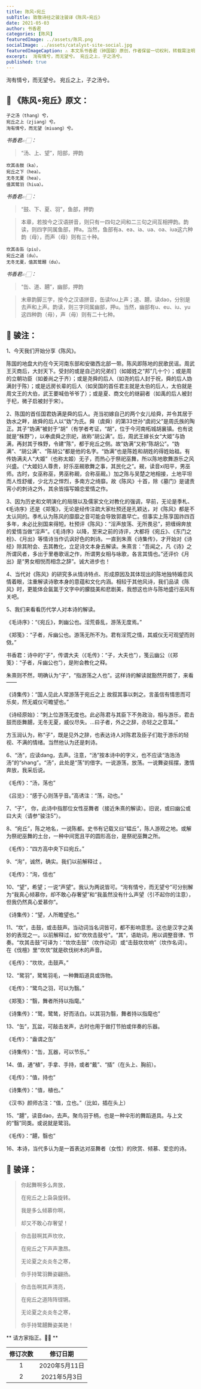 ```yaml
---
title: 陈风∘宛丘
subTitle: 致敬诗经之骏注骏译《陈风∘宛丘》
date: 2021-05-03
author: 书香君
categories: [陈风]
featuredImage: ../assets/陈风.png
socialImage: ../assets/catalyst-site-social.jpg
featuredImageCaption: ⚠️️ 本文系书香君（钟国骏）原创，作者保留一切权利，转载需注明出处。
excerpt:  洵有情兮，而无望兮。 宛丘之上，子之汤兮。 
published: true
---
```


洵有情兮，而无望兮。
宛丘之上，子之汤兮。


## 🌼 《陈风∘宛丘》原文：

```
子之汤（thang）兮，
宛丘之上（zjiang）兮。
洵有情兮，而无望（miuang）兮。
```

*书香君👉🏻：*

> “汤、上、望”，阳部，押韵

```
坎其击鼓（ka），
宛丘之下（hea）。
无冬无夏（hea），
值其鹭羽（hiua）。
```

*书香君👉🏻：*

> “鼓、下、夏、羽”，鱼部，押韵

> 本章，若按今之汉语拼音，则只有一四句之间和二三句之间互相押韵。韵读，则四字同属鱼部，押a。当然，鱼部有a、ea、ia、ua、oa、iua这六种韵（母），而声（母）则有三十种。

```
坎其击缶（piu），
宛丘之道（du）。
无冬无夏，值其鹭翿（du）。
```

*书香君👉🏻：*

> “缶、道、翿”，幽部，押韵

> 末章韵脚三字，按今之汉语拼音，缶读fou上声；道、翿，读dao，分别是去声和上声。韵读，则三字同属幽部，押u。当然，幽部有u、eu、iu、yu这四种韵（母），声（母）则有二十七种。


## 🍁️ 骏注：

1、今天我们开始分享《陈风》。

陈国的地盘大约在今天河南东部和安徽西北部一带。陈风即陈地的民歌民谣。周武王灭商后，大封天下。受封的或是自己的兄弟们（如姬姓之“邦”几十个）；或是周的立朝功臣（如姜尚之于齐）；或是尧舜的后人（如尧的后人封于祝，舜的后人妫满封于陈）；或是远房长辈的后人（如吴国的首任君主就是太伯的后人，太伯就是周文王的大伯，武王要喊伯爷爷了）；或是夏、商文化的继嗣者（如禹的后人被封于杞，微子启被封于宋）。

2、陈国的首任国君妫满是舜的后人。尧当初嫁自己的两个女儿给舜，并令其居于妫水之畔，故舜的后人以“妫”为氏。舜（虞舜）的第33世孙“虞阏父”是周氏族的陶正。其子“妫满”被封于“胡”（有学者考证，“胡”，位于今河南柘城胡襄镇。也有说就是“株野”），以奉虞舜之宗祀，故称“胡公满”。后，周武王嫁长女“大姬”与妫满，再封其于株野，令建“陈”，都于宛丘之侧。故”妫满”又称“陈胡公”。“妫满”、“胡公满”、“陈胡公”都是他的名字。“妫满”也是陈姓和胡姓的得姓始祖。有传妫满夫人“大姬”（也称太姬）无子，而热心于祭祀巫舞，所以陈地歌舞游乐之风兴盛。（“大姬妇人尊贵，好乐巫觋歌舞之事，其民化之”。觋，读音xi阳平，男巫师。古时，女巫称巫，男巫称觋，合称巫觋。）加之陈与吴楚之地相接，土地平坦而人性舒缓，少北方之悍烈，多南方之绮靡。故《陈风》十首，除《墓门》是谴责宵小的刺诗之外，其余皆描写婚恋爱情之作。

3、因为历史和文明演化的局限以及儒家文化对教化的强调，早前，无论是季札、《毛诗序》还是《郑笺》，无论是经传注疏大家杜预还是孔颖达，对《陈风》都是不太认同的。季札认为陈风的靡靡之音可能会导致郭嘉早亡。但事实上陈享国祚四百多年，未必比别国来得短。杜预评《陈风》：“淫声放荡、无所畏忌”，把缠绵奔放的爱情当做“淫声”。《毛诗序》以降，至宋之前的诗评，大都将《宛丘》、《东门之枌》、《月出》等情诗当作讥讽好色的刺诗。一直到朱熹《诗集传》，才开始对《诗经》除其附会、去其教化，立足诗文本身去解读。朱熹言：“吾闻之，凡《诗》之所谓风者，多出于里巷歌谣之作，所谓男女相与咏歌，各言其情也。”还评价《月出》是“男女相悦而相念之辞”。诚大进步也！

4、当代对《陈风》的研究多从情诗特点、形成原因及其体现出的陈地独特婚恋风情着眼，注重解读诗歌本身的意蕴和文化内涵。相较于其他风诗，我们品读《陈风》时，更能体会氤氲于文字中的朦胧美和悲剧美，我想这也许与陈地盛行巫风有关吧。

5、我们来看看历代学人对本诗的解读。

《毛诗序》：“《宛丘》，刺幽公也。淫荒昏乱，游荡无度焉。”

《郑笺》：“子者，斥幽公也。游荡无所不为。君有淫荒之情，其威仪无可观望而则傚。”

书香君：诗中的“子”，传谓大夫（《毛传》：“子，大夫也”），笺云幽公（《郑笺》：“子者，斥幽公也”），是附会教化之释。

朱熹则不然，明确认为“子”，“指游荡之人也”。这样诗的解读就豁然开朗了，来看——

《诗集传》：“国人见此人常游荡于宛丘之上 故叙其事以刺之。言虽信有情思而可乐矣，然无威仪可瞻望也。”

《诗经原始》：“刺上位游荡无度也。此必陈君与其臣下不务政治，相与游乐，君击鼓而臣舞翿，无冬无夏，威仪尽失。…曰子者，外之之辞，亦轻之之意耳。”

方玉润认为，称“子”，既是见外之辞，也表达诗人对陈君及臣子们耽于游乐的轻视、不满的情绪。当然他认为还是刺诗。

6、“汤”，应读dang，去声。注意，“汤”按本诗中的字义，也不应读“浩浩汤汤”的“shang”。“汤”，此处是“荡”的借字。一说游荡，放荡。一说舞姿摇摆，激情奔放，我采后说。

《毛传》：“汤，荡也”

《吕览》：“感于心则荡乎音。”高诱注：“荡，动也。”

7、“子”， 你，此诗中指那位女性巫舞者（接近朱熹的解读）。旧说，或曰幽公或曰大夫（请参“骏注5”）。

8、“宛丘”，陈之地名，一说陈都。史书有记载又曰“韫丘”，陈人游观之地。或解为祭祀巫舞的土台，一种中间宽且平的圆形高台，是祭祀巫舞之所。

《毛传》：“四方高中央下曰宛丘。”

9、“洵”，诚然，确实。我们以前解释过 。

《毛传》：“洵，信也”

10、“望”，希望；一说“声望”。我认为两说皆可。“洵有情兮，而无望兮”可分别解为“我真心倾慕你，却不敢心存奢望”和“我虽然没有什么声望（引不起你的注意），但我仍然真心爱慕你”。

《诗集传》：“望，人所瞻望也。”

11、“坎”，击鼓，或击鼓声。当动词当名词皆可，都不影响意思。这也是汉字之美妙的表现之一。以前解释过，如"坎坎击鼓兮"。“其”，语助词，用以调整音律、节奏。“坎其击鼓”可译为：“坎坎击鼓”（坎作动词）或“击鼓坎坎响”（坎作名词）。在《伐檀》里“坎坎”就是砍伐树木的声音。

《毛传》：“坎坎，击鼓声。”

12、“鹭羽”，鹭鸶羽毛，一种舞蹈道具或饰物。

《毛传》：“鹭鸟之羽，可以为翳。”

《郑笺》：“翳，舞者所持以指麾。”

《诗集传》：“鹭，鹭鸶，好而洁白。以其羽为翳，舞者持以指麾也”

13、“缶”，瓦盆，可敲击发声，古时也用于做打节拍或伴奏的乐器。

《毛传》：“盎谓之缶”

《诗集传》：“缶，瓦器，可以节乐。”

14、值，通“植”，手拿、手持，或者“戴”、“插”（在头上、胸前）。

《毛传》：“值，持也”

《诗集传》：“值，植也。”

《汉书》颜师古注：“值，立也。”（比如，插在头上）

15、“翿”，读音dao，去声。聚鸟羽于柄，也是一种伞形的舞蹈道具。与上文的“翳”同类。或说就是鹭羽。

《毛传》：“翿，翳也”

16、本诗，当代多认为是一首表达对巫舞者（女性）的欣赏、倾慕、爱恋的诗。


## 🍁️ 骏译：


> 你起舞啊多么奔放，
> 
> 在宛丘之上袅袅旋转。
> 
> 我是多么倾慕你啊，
> 
> 却又不敢心存奢望！
> 

> 你击鼓啊其声坎坎，
> 
> 在宛丘之下声声激昂。
> 
> 无论夏之炎炎冬之寒，
> 
> 你手持鹭羽舞姿翩扬。
> 

> 你击缶啊其声清亮，
> 
> 在宛丘之道阵阵铿锵。
> 
> 无论夏之炎炎冬之寒，
> 
> 你手持鹭翿舞姿美艳！
> 



** 请方家指正。🙏🏻 **

| 修订次数      | 修订日期 |
|   :----: |    :----:   |
|  1   | 2020年5月11日       |
|  2   | 2021年5月3日       |

